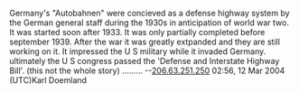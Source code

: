 Germany's "Autobahnen" were concieved as a defense highway system by the German general staff during the 1930s in anticipation of world war two.
It was started soon after 1933. It was only partially completed before september 1939. After the war it was greatly extpanded and they are still working on it.
It impressed the U S military while it invaded Germany. ultimately the
U S congress passed the 'Defense and Interstate Highway Bill'.
(this not the whole story)
<nowiki>  .........          </nowiki>
--[[User:206.63.251.250|206.63.251.250]] 02:56, 12 Mar 2004 (UTC)Karl Doemland